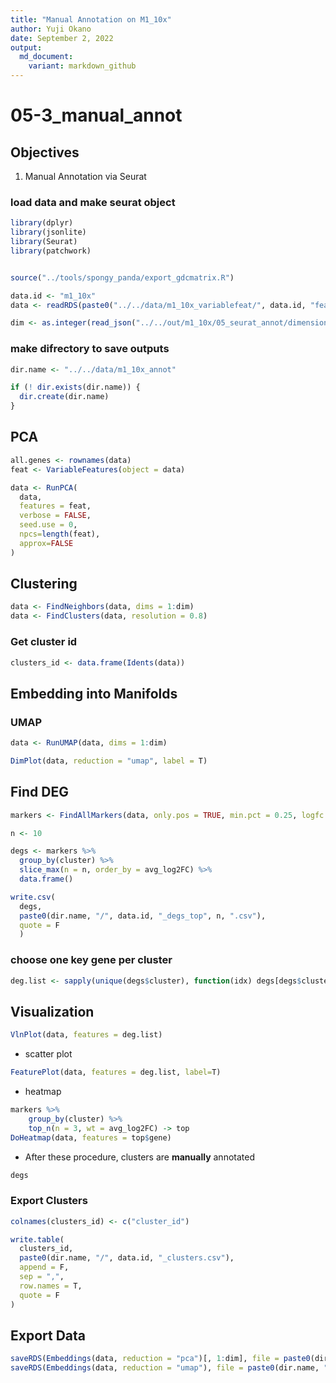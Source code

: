 ```yaml
---
title: "Manual Annotation on M1_10x"
author: Yuji Okano
date: September 2, 2022
output:
  md_document:
    variant: markdown_github
---
```


# 05-3_manual_annot

## Objectives

1.  Manual Annotation via Seurat

### load data and make seurat object

```r
library(dplyr)
library(jsonlite)
library(Seurat)
library(patchwork)


source("../tools/spongy_panda/export_gdcmatrix.R")

data.id <- "m1_10x"
data <- readRDS(paste0("../../data/m1_10x_variablefeat/", data.id, "feat_seurat_pbj.rds"))

dim <- as.integer(read_json("../../out/m1_10x/05_seurat_annot/dimensionality.json", simplifyVector = TRUE)[data.id])
```

### make difrectory to save outputs
```r
dir.name <- "../../data/m1_10x_annot"

if (! dir.exists(dir.name)) {
  dir.create(dir.name)
}
```

## PCA
```r
all.genes <- rownames(data)
feat <- VariableFeatures(object = data)

data <- RunPCA(
  data,
  features = feat,
  verbose = FALSE,
  seed.use = 0,
  npcs=length(feat),
  approx=FALSE
)
```

## Clustering
```r
data <- FindNeighbors(data, dims = 1:dim)
data <- FindClusters(data, resolution = 0.8)
```

### Get cluster id
```r
clusters_id <- data.frame(Idents(data))
```

## Embedding into Manifolds
### UMAP
```r
data <- RunUMAP(data, dims = 1:dim)

DimPlot(data, reduction = "umap", label = T)
```

## Find DEG
```r
markers <- FindAllMarkers(data, only.pos = TRUE, min.pct = 0.25, logfc.threshold = 0.25)
```

```r
n <- 10

degs <- markers %>%
  group_by(cluster) %>%
  slice_max(n = n, order_by = avg_log2FC) %>%
  data.frame()

write.csv(
  degs, 
  paste0(dir.name, "/", data.id, "_degs_top", n, ".csv"),
  quote = F
  )
```

### choose one key gene per cluster
```r
deg.list <- sapply(unique(degs$cluster), function(idx) degs[degs$cluster==idx, ]$gene[1])
```


## Visualization

```r
VlnPlot(data, features = deg.list)
```

- scatter plot

```r
FeaturePlot(data, features = deg.list, label=T)
```

- heatmap

```r
markers %>%
    group_by(cluster) %>%
    top_n(n = 3, wt = avg_log2FC) -> top
DoHeatmap(data, features = top$gene)
```

- After these procedure, clusters are **manually** annotated

```r
degs
```

### Export Clusters 
```r
colnames(clusters_id) <- c("cluster_id")

write.table(
  clusters_id,
  paste0(dir.name, "/", data.id, "_clusters.csv"),
  append = F,
  sep = ",", 
  row.names = T,
  quote = F
)
```


## Export Data
```r
saveRDS(Embeddings(data, reduction = "pca")[, 1:dim], file = paste0(dir.name, "/", data.id, "pca.rds"))
saveRDS(Embeddings(data, reduction = "umap"), file = paste0(dir.name, "/", data.id, "umap.rds"))
```
